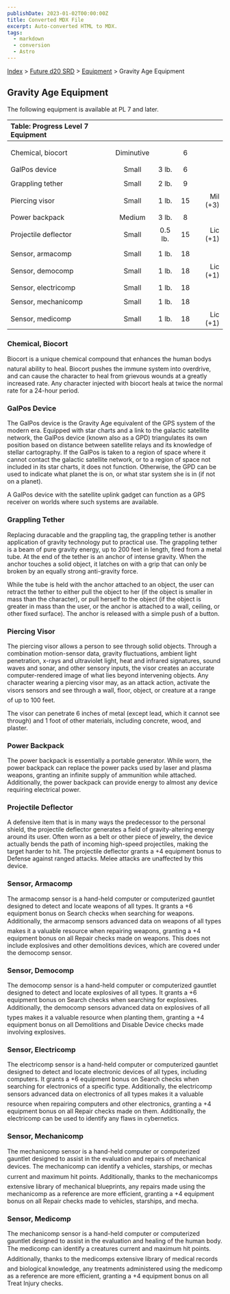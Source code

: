 ```yaml
---
publishDate: 2023-01-02T00:00:00Z
title: Converted MDX File
excerpt: Auto-converted HTML to MDX.
tags:
  - markdown
  - conversion
  - Astro
---
```


[Index](-index) > [Future d20 SRD](future-d20-srd-index) > [Equipment](future-d20-srd-equipment-index) > Gravity Age Equipment

## Gravity Age Equipment

The following equipment is available at PL 7 and later.

| Table: Progress Level 7 Equipment |            |         |     |          |
| :-------------------------------- | :--------: | :-----: | :-: | -------: |
|                                   |            |         |     |          |
|                                   |            |         |     |          |
| Chemical, biocort                 | Diminutive |         |  6  |          |
|                                   |            |         |     |          |
| GalPos device                     |   Small    |  3 lb.  |  6  |          |
| Grappling tether                  |   Small    |  2 lb.  |  9  |          |
| Piercing visor                    |   Small    |  1 lb.  | 15  | Mil (+3) |
| Power backpack                    |   Medium   |  3 lb.  |  8  |          |
| Projectile deflector              |   Small    | 0.5 lb. | 15  | Lic (+1) |
|                                   |            |         |     |          |
| Sensor, armacomp                  |   Small    |  1 lb.  | 18  |          |
| Sensor, democomp                  |   Small    |  1 lb.  | 18  | Lic (+1) |
| Sensor, electricomp               |   Small    |  1 lb.  | 18  |          |
| Sensor, mechanicomp               |   Small    |  1 lb.  | 18  |          |
| Sensor, medicomp                  |   Small    |  1 lb.  | 18  | Lic (+1) |

### Chemical, Biocort

Biocort is a unique chemical compound that enhances the human bodys natural ability to heal. Biocort pushes the immune system into overdrive, and can cause the character to heal from grievous wounds at a greatly increased rate. Any character injected with biocort heals at twice the normal rate for a 24-hour period.

### GalPos Device

The GalPos device is the Gravity Age equivalent of the GPS system of the modern era. Equipped with star charts and a link to the galactic satellite network, the GalPos device (known also as a GPD) triangulates its own position based on distance between satellite relays and its knowledge of stellar cartography. If the GalPos is taken to a region of space where it cannot contact the galactic satellite network, or to a region of space not included in its star charts, it does not function. Otherwise, the GPD can be used to indicate what planet the is on, or what star system she is in (if not on a planet).

A GalPos device with the satellite uplink gadget can function as a GPS receiver on worlds where such systems are available.

### Grappling Tether

Replacing duracable and the grappling tag, the grappling tether is another application of gravity technology put to practical use. The grappling tether is a beam of pure gravity energy, up to 200 feet in length, fired from a metal tube. At the end of the tether is an anchor of intense gravity. When the anchor touches a solid object, it latches on with a grip that can only be broken by an equally strong anti-gravity force.

While the tube is held with the anchor attached to an object, the user can retract the tether to either pull the object to her (if the object is smaller in mass than the character), or pull herself to the object (if the object is greater in mass than the user, or the anchor is attached to a wall, ceiling, or other fixed surface). The anchor is released with a simple push of a button.

### Piercing Visor

The piercing visor allows a person to see through solid objects. Through a combination motion-sensor data, gravity fluctuations, ambient light penetration, x-rays and ultraviolet light, heat and infrared signatures, sound waves and sonar, and other sensory inputs, the visor creates an accurate computer-rendered image of what lies beyond intervening objects. Any character wearing a piercing visor may, as an attack action, activate the visors sensors and see through a wall, floor, object, or creature at a range of up to 100 feet.

The visor can penetrate 6 inches of metal (except lead, which it cannot see through) and 1 foot of other materials, including concrete, wood, and plaster.

### Power Backpack

The power backpack is essentially a portable generator. While worn, the power backpack can replace the power packs used by laser and plasma weapons, granting an infinite supply of ammunition while attached. Additionally, the power backpack can provide energy to almost any device requiring electrical power.

### Projectile Deflector

A defensive item that is in many ways the predecessor to the personal shield, the projectile deflector generates a field of gravity-altering energy around its user. Often worn as a belt or other piece of jewelry, the device actually bends the path of incoming high-speed projectiles, making the target harder to hit. The projectile deflector grants a +4 equipment bonus to Defense against ranged attacks. Melee attacks are unaffected by this device.

### Sensor, Armacomp

The armacomp sensor is a hand-held computer or computerized gauntlet designed to detect and locate weapons of all types. It grants a +6 equipment bonus on Search checks when searching for weapons. Additionally, the armacomp sensors advanced data on weapons of all types makes it a valuable resource when repairing weapons, granting a +4 equipment bonus on all Repair checks made on weapons. This does not include explosives and other demolitions devices, which are covered under the democomp sensor.

### Sensor, Democomp

The democomp sensor is a hand-held computer or computerized gauntlet designed to detect and locate explosives of all types. It grants a +6 equipment bonus on Search checks when searching for explosives. Additionally, the democomp sensors advanced data on explosives of all types makes it a valuable resource when planting them, granting a +4 equipment bonus on all Demolitions and Disable Device checks made involving explosives.

### Sensor, Electricomp

The electricomp sensor is a hand-held computer or computerized gauntlet designed to detect and locate electronic devices of all types, including computers. It grants a +6 equipment bonus on Search checks when searching for electronics of a specific type. Additionally, the electricomp sensors advanced data on electronics of all types makes it a valuable resource when repairing computers and other electronics, granting a +4 equipment bonus on all Repair checks made on them. Additionally, the electricomp can be used to identify any flaws in cybernetics.

### Sensor, Mechanicomp

The mechanicomp sensor is a hand-held computer or computerized gauntlet designed to assist in the evaluation and repairs of mechanical devices. The mechanicomp can identify a vehicles, starships, or mechas current and maximum hit points. Additionally, thanks to the mechanicomps extensive library of mechanical blueprints, any repairs made using the mechanicomp as a reference are more efficient, granting a +4 equipment bonus on all Repair checks made to vehicles, starships, and mecha.

### Sensor, Medicomp

The mechanicomp sensor is a hand-held computer or computerized gauntlet designed to assist in the evaluation and healing of the human body. The medicomp can identify a creatures current and maximum hit points. Additionally, thanks to the medicomps extensive library of medical records and biological knowledge, any treatments administered using the medicomp as a reference are more efficient, granting a +4 equipment bonus on all Treat Injury checks.
